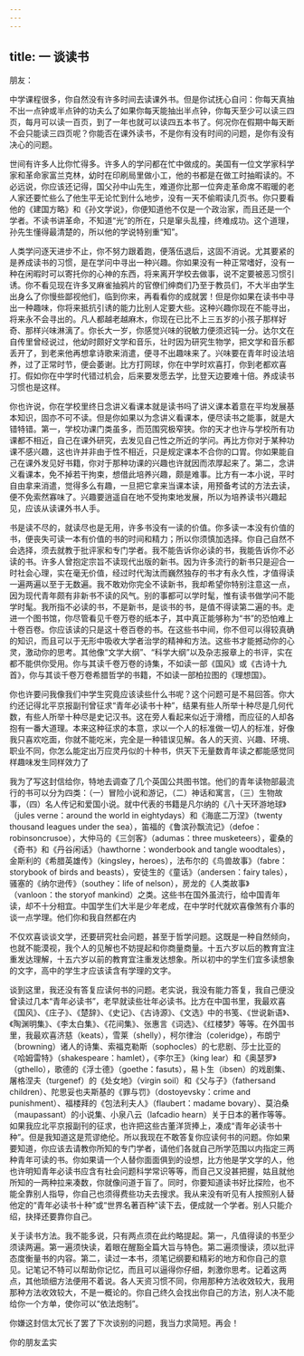 ```yaml
---
---
---
```

title: 一 谈读书
---




朋友：

中学课程很多，你自然没有许多时间去读课外书。但是你试抚心自问：你每天真抽不出一点钟或半点钟的功夫么了如果你每天能抽出半点钟，你每天至少可以读三四页，每月可以读一百页，到了一年也就可以读四五本书了。何况你在假期中每天断不会只能读三四页呢？你能否在课外读书，不是你有没有时间的问题，是你有没有决心的问题。

世间有许多人比你忙得多。许多人的学问都在忙中做成的。美国有一位文学家科学家和革命家富兰克林，幼时在印刷局里做小工，他的书都是在做工时抽暇读的。不必远说，你应该还记得，国父孙中山先生，难道你比那一位奔走革命席不暇暖的老人家还要忙些么了他生平无论忙到什么地步，没有一天不偷暇读几页书。你只要看他的《建国方略》和《孙文学说》，你便知道他不仅是一个政治家，而且还是一个学者。不读书讲革命，不知道“光”的所在，只是窜头乱撞，终难成功。这个道理，孙先生懂得最清楚的，所以他的学说特别重“知”。

人类学问逐天进步不止，你不努力跟着跑，便落伍退后，这固不消说。尤其要紧的是养成读书的习惯，是在学问中寻出一种兴趣。你如果没有一种正常嗜好，没有一种在闲暇时可以寄托你的心神的东西，将来离开学校去做事，说不定要被恶习惯引诱。你不看见现在许多叉麻雀抽鸦片的官僚们绅商们乃至于教员们，不大半由学生出身么了你慢些鄙视他们，临到你来，再看看你的成就罢！但是你如果在读书中寻出一种趣味，你将来抵抗引诱的能力比别人定要大些。这种兴趣你现在不能寻出，将来永不会寻出的。凡人都越老越麻木，你现在已比不上三五岁的小孩子那样好奇、那样兴味淋漓了。你长大一岁，你感觉兴味的锐敏力便须迟钝一分。达尔文在自传里曾经说过，他幼时颇好文学和音乐，壮时因为研究生物学，把文学和音乐都丢开了，到老来他再想拿诗歌来消遣，便寻不出趣味来了。兴味要在青年时设法培养，过了正常时节，便会萎谢。比方打网球，你在中学时欢喜打，你到老都欢喜打。假如你在中学时代错过机会，后来要发愿去学，比登天边要难十倍。养成读书习惯也是这样。

你也许说，你在学校里终日念讲义看课本就是读书吗了讲义课本着意在平均发展基本知识，固亦不可不读。但是你如果以为念讲义看课本，便尽读书之能事，就是大错特错。第一，学校功课门类虽多，而范围究极窄狭。你的天才也许与学校所有功课都不相近，自己在课外研究，去发见自己性之所近的学问。再比方你对于某种功课不感兴趣，这也许并非由于性不相近，只是规定课本不合你的口胃。你如果能自己在课外发见好书籍，你对于那种功课的兴趣也许就因而浓厚起来了。第二，念讲义看课本，免不掉若干拘束，想借此培养兴趣，颇是难事。比方有一本小说，平时自由拿来消遣，觉得多么有趣，一旦把它拿来当课本读，用预备考试的方法去读，便不免索然寡味了。兴趣要逍遥自在地不受拘束地发展，所以为培养读书兴趣起见，应该从读课外书人手。

书是读不尽的，就读尽也是无用，许多书没有一读的价值。你多读一本没有价值的书，便丧失可读一本有价值的书的时间和精力；所以你须慎加选择。你自己自然不会选择，须去就教于批评家和专门学者。我不能告诉你必读的书，我能告诉你不必读的书。许多人曾抱定宗旨不读现代出版的新书。因为许多流行的新书只是迎合一时社会心理，实在毫无价值，经过时代淘汰而巍然独存的书才有永久性，才值得读一遍两遍以至于无数遍。我不敢劝你完全不读新书，我却希望你特别注意这一点，因为现代青年颇有非新书不读的风气。别的事都可以学时髦，惟有读书做学问不能学时髦。我所指不必读的书，不是新书，是谈书的书，是值不得读第二遍的书。走进一个图书馆，你尽管看见千卷万卷的纸本子，其中真正能够称为“书”的恐怕难上十卷百卷。你应该读的只是这十卷百卷的书。在这些书中间，你不但可以得较真确的知识，而且可以于无形中吸收大学者治学的精神和方法。这些书才能撼动你的心灵，激动你的思考。其他像“文学大纲”、“科学大纲”以及杂志报章上的书评，实在都不能供你受用。你与其读千卷万卷的诗集，不如读一部《国风》或《古诗十九首》，你与其谈千卷万卷希腊哲学的书籍，不如读一部柏拉图的《理想国》。

你也许要问我像我们中学生究竟应该读些什么书呢？这个问题可是不易回答。你大约还记得北平京报副刊曾征求“青年必读书十种”，结果有些人所举十种尽是几何代数，有些人所举十种尽是史记汉书。这在旁人看起来似近于滑稽，而应征的人却各抱有一番大道理。本来这种征求的本意，求以一个人的标准做一切人的标准，好像我只喜欢吃面，你就不能吃米，完全是一种错误见解。各人的天资、兴趣、环境、职业不同，你怎么能定出万应灵丹似的十种书，供天下无量数青年读之都能感觉同样趣味发生同样效力了

我为了写这封信给你，特地去调查了几个英国公共图书馆。他们的青年读物部最流行的书可以分为四类：（一）冒险小说和游记，（二）神话和寓言，（三）生物故事，（四）名人传记和爱国小说。就中代表的书籍是凡尔纳的《八十天环游地球》（jules verne：around the world in eightydays）和《海底二万涅》（twenty thousand leagues under the sea），笛福的《鲁滨孙飘流记》（defoe：robinsoncrusoe），大仲马的《三剑客》（adumas：three musketeers），霍桑的《奇书》和《丹谷闲话》（hawthorne：wonderbook and tangle woodtales），金斯利的《希腊英雄传》（kingsley，heroes），法布尔的《鸟兽故事》（fabre：storybook of birds and beasts），安徒生的《童话》（andersen：fairy tales），骚塞的《纳尔逊传》（southey：life of nelson），房龙的《人类故事》（vanloon：the storyof mankind）之类。这些书在国外虽流行，给中国青年读，却不十分相宜。中国学生们大半是少年老成，在中学时代就欢喜像煞有介事的谈一点学理。他们你和我自然都在内

不仅欢喜谈谈文学，还要研究社会问题，甚至于哲学问题。这既是一种自然倾向，也就不能漠视，我个人的见解也不妨提起和你商量商量。十五六岁以后的教育宜注重发达理解，十五六岁以前的教育宜注重发达想象。所以初中的学生们宜多读想象的文字，高中的学生才应该读含有学理的文字。

谈到这里，我还没有答复应读何书的问题。老实说，我没有能力答复，我自己便没曾读过几本“青年必读书”，老早就读些壮年必读书。比方在中国书里，我最欢喜《国风》、《庄子》、《楚辞》、《史记》、《古诗源》、《文选》中的书笺、《世说新语》、《陶渊明集》、《李太白集》、《花间集》、张惠言《词选》、《红楼梦》等等。在外国书里，我最欢喜济慈（keats），雪莱（shelly），柯尔律治（coleridge），布朗宁（browning）诸人的诗集、索福克勒斯（sophocles）的七悲剧、莎士比亚的《哈姆雷特》（shakespeare：hamlet），《李尔王》（king lear）和《奥瑟罗》（gthello），歌德的《浮士德》（goethe：fasuts），易卜生（ibsen）的戏剧集、屠格涅夫（turgenef）的《处女地》（virgin soil）和《父与子》（fathersand children）、陀思妥也夫斯基的《罪与罚》（dostoyevsky：crime and punishment）、福楼拜的《包法利夫人》（flaubert：madame bovary）、莫泊桑（maupassant）的小说集、小泉八云（lafcadio hearn）关于日本的著作等等。如果我应北平京报副刊的征求，也许把这些古董洋货捧上，凑成“青年必读书十种”。但是我知道这是荒谬绝伦。所以我现在不敢答复你应读何书的问题。你如果要知道，你应该去请教你所知的专门学者，请他们各就自己所学范围以内指定三两种青年可读的书。你如果请一个人替你面面俱到的设想，比方他是学文学的人，他也许明知青年必读书应含有社会问题科学常识等等，而自己又没甚把握，姑且就他所知的一两种拉来凑数，你就像问道于盲了。同时，你要知道读书好比探险，也不能全靠别人指导，你自己也须得费些功夫去搜求。我从来没有听见有人按照别人替他定的“青年必读书十种”或“世界名著百种”读下去，便成就一个学者。别人只能介绍，抉择还要靠你自己。

关于读书方法。我不能多说，只有两点须在此约略提起。第一，凡值得读的书至少须读两遍。第一遍须快读，着眼在醒豁全篇大旨与特色。第二遍须慢读，须以批评态度衡量书的内容。第二，读过一本书，须笔记纲要和精彩的地方和你自己的意见。记笔记不特可以帮助你记忆，而且可以逼得你仔细，刺激你思考。记着这两点，其他琐细方法便用不着说。各人天资习惯不同，你用那种方法收效较大，我用那种方法收效较大，不是一概论的。你自己终久会找出你自己的方法，别人决不能给你一个方单，使你可以“依法炮制”。

你嫌这封信太冗长了罢了下次谈别的问题，我当力求简短。再会！

你的朋友孟实